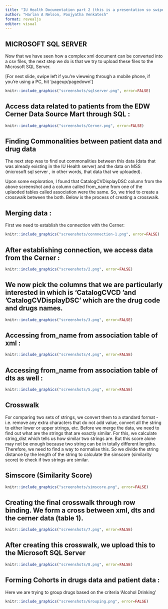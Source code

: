 ```yaml
---
title: "IU Health Documentation part 2 (this is a presentation so swipe left or hit pageup/pagedown)"
author: "Harlan A Nelson, Poojyatha Venkatesh"
format: revealjs
editor: visual
---
```


## MICROSOFT SQL SERVER

Now that we have seen how a complex xml document can be converted into a csv files, the next step we do is that we try to upload these files to the Microsoft SQL Server.

\[For next slide, swipe left if you're vieweing through a mobile phone, if you're using a PC, hit 'pageup/pagedown'\]

```r

knitr::include_graphics("screenshots/sqlserver.png", error=FALSE)
```

## Access data related to patients from the EDW Cerner Data Source Mart through SQL :

```r

knitr::include_graphics("screenshots/Cerner.png", error=FALSE)
```

## Finding Commonalities between patient data and drug data

The next step was to find out commonalities between this data (data that was already existing in the IU Health server) and the data on MSS (microsoft sql server , in other words, that data that we uploaded).

Upon some exploration, I found that CatalogCVDisplayDSC column from the above screenshot and a column called from_name from one of the uplaoded tables called association were the same. So, we tried to create a crosswalk between the both. Below is the process of creating a crosswalk.

## Merging data :

First we need to establish the connection with the Cerner:

```r

knitr::include_graphics("screenshots/connnection-1.png", error=FALSE)
```

## After establishing connection, we access data from the Cerner :

```r
knitr::include_graphics("screenshots/2.png", error=FALSE)

```

## We now pick the columns that we are particularly interested in which is 'CatalogCVCD 'and 'CatalogCVDisplayDSC' which are the drug code and drugs names.

```r
knitr::include_graphics("screenshots/3.png", error=FALSE)
```

## Accessing from_name from association table of xml :

```r
knitr::include_graphics("screenshots/4.png", error=FALSE)

```

## Accessing from_name from association table of dts as well :

```r
knitr::include_graphics("screenshots/5.png", error=FALSE)
```

## Crosswalk

For comparing two sets of strings, we convert them to a standard format - i.e. remove any extra characters that do not add value, convert all the string to either lower or upper strings, etc. Before we merge the data, we need to find out what are the strings that are exactly similar. For this, we calculate string_dist which tells us how similar two strings are. But this score alone may not be enough because two string can be in totally different lengths. Therefore, we need to find a way to normalise this. So we divide the string distance by the length of the string to calculate the simscore (similarity score) to check if two strings are similar.

## Simscore (Similarity Score)

```r
knitr::include_graphics("screenshots/simscore.png", error=FALSE)
```

## Creating the final crosswalk through row binding. We form a cross between xml, dts and the cerner data (table 1).

```r
knitr::include_graphics("screenshots/7.png", error=FALSE)
```

## After creating this crosswalk, we upload this to the Microsoft SQL Server

```r
knitr::include_graphics("screenshots/8.png", error=FALSE)
```

## Forming Cohorts in drugs data and patient data :

Here we are trying to group drugs based on the criteria 'Alcohol Drinking'

```r
knitr::include_graphics("screenshots/Grouping.png", error=FALSE)

```
